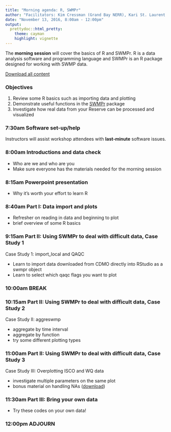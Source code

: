 ```yaml
---
title: "Morning agenda: R, SWMPr"
author: "Facilitators: Kim Cressman (Grand Bay NERR), Kari St. Laurent (Delaware NERR)"
date: "November 13, 2016, 8:00am - 12:00pm"
output: 
  prettydoc::html_pretty:
    theme: cayman
    highlight: vignette
---
```


The **morning session** will cover the basics of R and SWMPr.  R is a data analysis software and programming language and SWMPr is an R package designed for working with SWMP data.  

[Download all content](https://fawda123.github.io/swmp_workshop_2016/flashdrive/morning.zip)

### Objectives

1) Review some R basics such as importing data and plotting
2) Demonstrate useful functions in the <a href="https://journal.r-project.org/archive/accepted/beck.pdf" target= "_parent">SWMPr</a> package
3) Investigate how real data from your Reserve can be processed and visualized

### 7:30am Software set-up/help

Instructors will assist workshop attendees with **last‐minute** software issues.

### 8:00am Introductions and data check 

* Who are we and who are you
* Make sure everyone has the materials needed for the morning session

### 8:15am Powerpoint presentation

* Why it's worth your effort to learn R

### 8:40am Part I: Data import and plots

* Refresher on reading in data and beginning to plot
* brief overview of some R basics

### 9:15am Part II: Using SWMPr to deal with difficult data, Case Study 1

Case Study 1: import_local and QAQC

* Learn to import data downloaded from CDMO directly into RStudio as a swmpr object  
* Learn to select which qaqc flags you want to plot

### 10:00am BREAK

### 10:15am Part II: Using SWMPr to deal with difficult data, Case Study 2

Case Study II: aggreswmp

* aggregate by time interval  
* aggregate by function   
* try some different plotting types  

### 11:00am Part II: Using SWMPr to deal with difficult data, Case Study 3

Case Study III: Overplotting ISCO and WQ data

* investigate multiple parameters on the same plot  
* bonus material on handling NAs (<a href="https://fawda123.github.io/swmp_workshop_2016/flashdrive/morning/Part_4_BONUS_overplotting.R" target = "_parent">download</a>)

### 11:30am Part III: Bring your own data

* Try these codes on your own data!

### 12:00pm ADJOURN 

